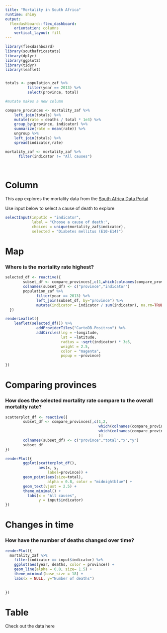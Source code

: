 ```yaml
---
title: "Mortality in South Africa"
runtime: shiny
output: 
  flexdashboard::flex_dashboard:
    orientation: columns
    vertical_layout: fill
---
```


```r
library(flexdashboard)
library(southafricastats)
library(dplyr)
library(ggplot2)
library(tidyr)
library(leaflet)


totals <- population_zaf %>%
          filter(year == 2013) %>%
          select(province, total)

#mutate makes a new column

compare_provinces <- mortality_zaf %>%
    left_join(totals) %>%
    mutate(rate = deaths / total * 1e3) %>%
    group_by(province, indicator) %>%
    summarize(rate = mean(rate)) %>%
    ungroup %>%
    left_join(totals) %>%
    spread(indicator,rate)

mortality_zaf <- mortality_zaf %>%
      filter(indicator != "All causes")




```

Column {.sidebar}
====================================================

This app explores the mortality data from the 
[South Africa Data Portal](http://southafrica.opendataforafrica.org/)

Use input below to select a cause of death to explore


```r
selectInput(inputId = "indicator",
            label = "Choose a cause of death:",
            choices = unique(mortality_zaf$indicator),
            selected = "Diabetes mellitus (E10-E14)")


```




Map {data-icon="fa-map-marker"}
====================================================

### Where is the mortality rate highest?

```r
selected_df <- reactive({ 
        subset_df <- compare_provinces[,c(1,which(colnames(compare_provinces) == input$indicator))]
        colnames(subset_df) <- c("province","indicator")
        population_zaf %>%
              filter(year == 2013) %>%
              left_join(subset_df, by="province") %>%
              mutate(indicator = indicator / sum(indicator), na.rm=TRUE)
  })

renderLeaflet({
    leaflet(selected_df()) %>%
              addProviderTiles("CartoDB.Positron") %>%
              addCircles(lng = ~longitude,
                         lat = ~latitude,
                         radius = ~sqrt(indicator) * 3e5,
                         weight = 2.5,
                         color = "magenta",
                         popup = ~province)
  
})

```

Comparing provinces {data-icon="fa-list"}
=====================================================

### How does the selected mortality rate compare to the overall mortality rate?


```r

scatterplot_df <- reactive({
        subset_df <- compare_provinces[,c(1,2,
                                          which(colnames(compare_provinces) == "All causes"),
                                          which(colnames(compare_provinces) == input$indicator)
                                          )]
        colnames(subset_df) <- c("province","total","x","y")
        subset_df
})

renderPlot({
        ggplot(scatterplot_df(),
               aes(x, y, 
                   label=province)) +
        geom_point(aes(size=total),
                   alpha = 0.8, color = "midnightblue") + 
        geom_text(vjust = 2.5) +
        theme_minimal() + 
          labs(x = "All causes",
               y = input$indicator)
})

```


Changes in time{data-icon="fa-area-chart"}
=====================================================

### How have the number of deaths changed over time?

```r

renderPlot({
  mortality_zaf %>%
    filter(indicator == input$indicator) %>%
    ggplot(aes(year, deaths, color = province)) + 
    geom_line(alpha = 0.8, size= 1.5) +
    theme_minimal(base_size = 18) + 
    labs(x = NULL, y="Number of deaths")
  
  
})


```


Table {data-icon="fa-table"}
====================================================

Check out the data here

```r


```



